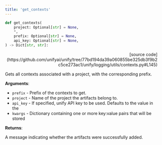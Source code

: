 ```yaml
---
title: 'get_contexts'
---
```


```python
def get_contexts(
    project: Optional[str] = None,
    *,
    prefix: Optional[str] = None,
    api_key: Optional[str] = None,
) -> Dict[str, str]:
```

<p align="right">[source code](https://github.com/unifyai/unify/tree/77bd194da39a060855be325db3f9b2c5ce273ac1/unify/logging/utils/contexts.py#L145)</p>

Gets all contexts associated with a project, with the corresponding prefix.

**Arguments**:

- `prefix` - Prefix of the contexts to get.
- `project` - Name of the project the artifacts belong to.
- `api_key` - If specified, unify API key to be used. Defaults to the value in the
- `kwargs` - Dictionary containing one or more key:value pairs that will be stored



**Returns**:

A message indicating whether the artifacts were successfully added.